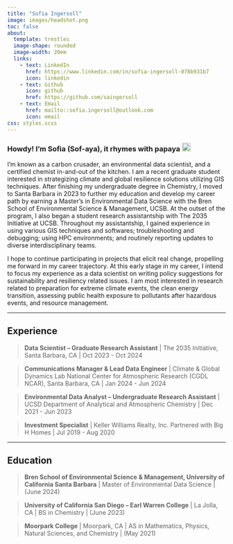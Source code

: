 ```yaml
---
title: "Sofia Ingersoll"
image: images/headshot.png
toc: false
about:
  template: trestles
  image-shape: rounded
  image-width: 20em
  links: 
    - text: LinkedIn
      href: https://www.linkedin.com/in/sofia-ingersoll-078b931b7
      icon: linkedin
    - text: Github
      icon: github
      href: https://github.com/saingersoll
    - text: Email
      href: mailto::sofia.ingersoll@outlook.com
      icon: email
css: styles.scss
---
```


### Howdy! I'm Sofia (Sof-aya), it rhymes with papaya ![](images/papaya.png){width="20"}

I'm known as a carbon crusader, an environmental data scientist, and a certified chemist in-and-out of the kitchen. I am a recent graduate student interested in strategizing climate and global resilience solutions utilizing GIS techniques. After finishing my undergraduate degree in Chemistry, I moved to Santa Barbara in 2023 to further my education and develop my career path by earning a Master’s in Environmental Data Science with the Bren School of Environmental Science & Management, UCSB. At the outset of the program, I also began a student research assistantship with The 2035 Initiative at UCSB. Throughout my assistantship, I gained experience in using various GIS techniques and softwares; troubleshooting and debugging; using HPC environments; and routinely reporting updates to diverse interdisciplinary teams. 

I hope to continue participating in projects that elicit real change, propelling me forward in my career trajectory. At this early stage in my career, I intend to focus my experience as a data scientist on writing policy suggestions for sustainability and resiliency related issues. I am most interested in research related to preparation for extreme climate events, the clean energy transition, assessing public health exposure to pollutants after hazardous events, and resource management.

------------------------------------------------------------------------

## Experience

> **Data Scientist – Graduate Research Assistant** \| The 2035 Initiative, Santa Barbara, CA \| Oct 2023 - Oct 2024

> **Communications Manager & Lead Data Engineer** \| Climate & Global Dynamics Lab National Center for Atmospheric Research (CGDL NCAR), Santa Barbara, CA \| Jan 2024 - Jun 2024

> **Environmental Data Analyst – Undergraduate Research Assistant** \| UCSD Department of Analytical and Atmospheric Chemistry \| Dec 2021 - Jun 2023

> **Investment Specialist** \| Keller Williams Realty, Inc. Partnered with Big H Homes \| Jul 2019 - Aug 2020

------------------------------------------------------------------------

## Education

> **Bren School of Environmental Science & Management, University of California Santa Barbara** \| Master of Environmental Data Science \| (June 2024)

> **University of California San Diego -- Earl Warren College** \| La Jolla, CA \| BS in Chemistry \| (June 2023)

> **Moorpark College** \| Moorpark, CA \| AS in Mathematics, Physics, Natural Sciences, and Chemistry \| (May 2021)
